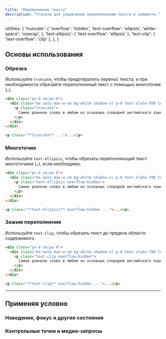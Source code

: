 ```yaml
---
title: "Переполнение текста"
description: "Утилиты для управления переполнением текста в элементе."
---
```



  utilities: {
    'truncate': {
      'overflow': 'hidden',
      'text-overflow': 'ellipsis',
      'white-space': 'nowrap',
    },
    'text-ellipsis': { 'text-overflow': 'ellipsis' },
    'text-clip': { 'text-overflow': 'clip' },
  },
}

## Основы использования

### Обрезка

Используйте `truncate`, чтобы предотвратить перенос текста, и при необходимости обрезайте переполненный текст с помощью многоточия (<code>…</code>).

```html {{ example: { p: 'none' } }}
<div class="px-4 sm:px-0">
  <div class="mx-auto max-w-sm bg-white shadow-xl p-8 text-slate-700 text-sm leading-6 sm:text-base sm:leading-7 dark:bg-slate-800 dark:text-slate-400">
    <p class="truncate">
      Самое длинное слово в любом из основных словарей английского языка — <span class="text-slate-900 font-medium">пневмоноультрамикроскопическийсиликовулканокониоз,</span>, обозначающее заболевание легких, вызванное вдыханием очень мелких частиц кремнезема. , конкретно из вулкана; с медицинской точки зрения это то же самое, что и силикоз.
    </p>
  </div>
</div>
```

```html
<p class="**truncate** ...">...</p>
```

### Многоточие

Используйте `text-ellipsis`, чтобы обрезать переполняющий текст многоточием (<code>…</code>), если необходимо.

```html {{ example: { p: 'none' } }}
<div class="px-4 sm:px-0">
  <div class="mx-auto max-w-sm bg-white shadow-xl p-8 text-slate-700 text-sm leading-6 sm:text-base sm:leading-7 dark:bg-slate-800 dark:text-slate-400">
    <p class="text-ellipsis overflow-hidden">
      Самое длинное слово в любом из основных словарей английского языка — <span class="text-slate-900 font-medium">пневмоноультрамикроскопическийсиликовулканокониоз,</span>, обозначающее заболевание легких, вызванное вдыханием очень мелких частиц кремнезема. , конкретно из вулкана; с медицинской точки зрения это то же самое, что и силикоз.
    </p>
  </div>
</div>
```

```html
<p class="**text-ellipsis** overflow-hidden ...">...</p>
```

### Зажим переполнения

Используйте `text-clip`, чтобы обрезать текст до предела области содержимого.

```html {{ example: { p: 'none' } }}
<div class="px-4 sm:px-0">
  <div class="mx-auto max-w-sm bg-white shadow-xl p-8 text-slate-700 text-sm leading-6 sm:text-base sm:leading-7 dark:bg-slate-800 dark:text-slate-400">
    <p class="text-clip overflow-hidden">
      Самое длинное слово в любом из основных словарей английского языка — <span class="text-slate-900 font-medium">пневмоноультрамикроскопическийсиликовулканокониоз,</span>, обозначающее заболевание легких, вызванное вдыханием очень мелких частиц кремнезема. , конкретно из вулкана; с медицинской точки зрения это то же самое, что и силикоз.
    </p>
  </div>
</div>
```

```html
<p class="**text-clip** overflow-hidden ...">...</p>
```

---

## <Heading ignore>Применяя условно</Heading>

### <Heading ignore>Наведение, фокус и другие состояния</Heading>

<HoverFocusAndOtherStates defaultClass="truncate" featuredClass="text-clip" element="p" />

### <Heading ignore>Контрольные точки и медиа-запросы</Heading>

<BreakpointsAndMediaQueries defaultClass="truncate" featuredClass="text-clip" element="p" />
